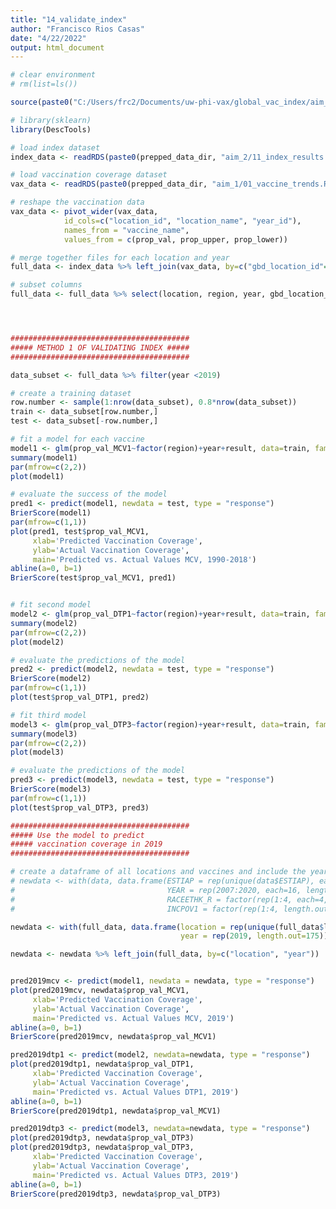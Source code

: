 ```yaml
---
title: "14_validate_index"
author: "Francisco Rios Casas"
date: "4/22/2022"
output: html_document
---
```

```r
# clear environment
# rm(list=ls())

source(paste0("C:/Users/frc2/Documents/uw-phi-vax/global_vac_index/aim_2/first_version/01_set_up_R.R"))

# library(sklearn)
library(DescTools)

# load index dataset
index_data <- readRDS(paste0(prepped_data_dir, "aim_2/11_index_results.RDS"))

# load vaccination coverage dataset
vax_data <- readRDS(paste0(prepped_data_dir, "aim_1/01_vaccine_trends.RDS"))

# reshape the vaccination data
vax_data <- pivot_wider(vax_data,
            id_cols=c("location_id", "location_name", "year_id"),
            names_from = "vaccine_name",
            values_from = c(prop_val, prop_upper, prop_lower))

# merge together files for each location and year
full_data <- index_data %>% left_join(vax_data, by=c("gbd_location_id"="location_id", "year"="year_id", "location"="location_name"))

# subset columns
full_data <- full_data %>% select(location, region, year, gbd_location_id, iso_code, iso_num_code, result, prop_val_MCV1, prop_val_DTP1, prop_val_DTP3) %>% filter(year!=2020)




########################################
##### METHOD 1 OF VALIDATING INDEX #####
########################################

data_subset <- full_data %>% filter(year <2019)

# create a training dataset
row.number <- sample(1:nrow(data_subset), 0.8*nrow(data_subset))
train <- data_subset[row.number,]
test <- data_subset[-row.number,]

# fit a model for each vaccine
model1 <- glm(prop_val_MCV1~factor(region)+year+result, data=train, family = "binomial")
summary(model1)
par(mfrow=c(2,2))
plot(model1)

# evaluate the success of the model 
pred1 <- predict(model1, newdata = test, type = "response")
BrierScore(model1)
par(mfrow=c(1,1))
plot(pred1, test$prop_val_MCV1,
     xlab='Predicted Vaccination Coverage',
     ylab='Actual Vaccination Coverage',
     main='Predicted vs. Actual Values MCV, 1990-2018')
abline(a=0, b=1)
BrierScore(test$prop_val_MCV1, pred1)


# fit second model
model2 <- glm(prop_val_DTP1~factor(region)+year+result, data=train, family = "binomial")
summary(model2)
par(mfrow=c(2,2))
plot(model2)

# evaluate the predictions of the model 
pred2 <- predict(model2, newdata = test, type = "response")
BrierScore(model2)
par(mfrow=c(1,1))
plot(test$prop_val_DTP1, pred2)

# fit third model
model3 <- glm(prop_val_DTP3~factor(region)+year+result, data=train, family = "binomial")
summary(model3)
par(mfrow=c(2,2))
plot(model3)

# evaluate the predictions of the model 
pred3 <- predict(model3, newdata = test, type = "response")
BrierScore(model3)
par(mfrow=c(1,1))
plot(test$prop_val_DTP3, pred3)

########################################
##### Use the model to predict 
##### vaccination coverage in 2019
########################################

# create a dataframe of all locations and vaccines and include the year 2019
# newdata <- with(data, data.frame(ESTIAP = rep(unique(data$ESTIAP), each=224, length.out=12544),
#                                  YEAR = rep(2007:2020, each=16, length.out=12544),
#                                  RACEETHK_R = factor(rep(1:4, each=4, length.out=12544)),
#                                  INCPOV1 = factor(rep(1:4, length.out=12544))))

newdata <- with(full_data, data.frame(location = rep(unique(full_data$location), each=1, length.out=175),
                                      year = rep(2019, length.out=175)))

newdata <- newdata %>% left_join(full_data, by=c("location", "year"))


pred2019mcv <- predict(model1, newdata = newdata, type = "response")
plot(pred2019mcv, newdata$prop_val_MCV1,
     xlab='Predicted Vaccination Coverage',
     ylab='Actual Vaccination Coverage',
     main='Predicted vs. Actual Values MCV, 2019')
abline(a=0, b=1)
BrierScore(pred2019mcv, newdata$prop_val_MCV1)

pred2019dtp1 <- predict(model2, newdata=newdata, type = "response")
plot(pred2019dtp1, newdata$prop_val_DTP1,
     xlab='Predicted Vaccination Coverage',
     ylab='Actual Vaccination Coverage',
     main='Predicted vs. Actual Values DTP1, 2019')
abline(a=0, b=1)
BrierScore(pred2019dtp1, newdata$prop_val_MCV1)

pred2019dtp3 <- predict(model3, newdata=newdata, type = "response")
plot(pred2019dtp3, newdata$prop_val_DTP3)
plot(pred2019dtp3, newdata$prop_val_DTP3,
     xlab='Predicted Vaccination Coverage',
     ylab='Actual Vaccination Coverage',
     main='Predicted vs. Actual Values DTP3, 2019')
abline(a=0, b=1)
BrierScore(pred2019dtp3, newdata$prop_val_DTP3)

```


